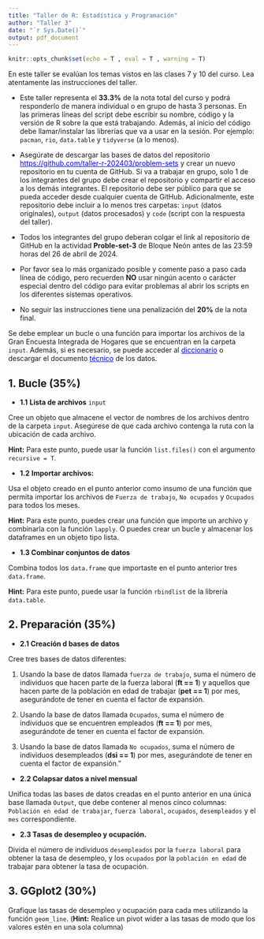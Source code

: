 ---
title: "Taller de R: Estadística y Programación"
author: "Taller 3"
date: "`r Sys.Date()`"
output: pdf_document
---

<style>
a {
    color: blue;
}
</style>

<!-- Configuracion de la consola de R -->

```{r setup, include=FALSE}
knitr::opts_chunk$set(echo = T , eval = T , warning = T)
```

En este taller se evalúan los temas vistos en las clases 7 y 10 del curso. Lea atentamente las instrucciones del taller.

<!----------------------------------------------------------------------------->

```{=tex}
\begin{center} \textcolor{blue}{\subsection{Instrucciones}} \end{center}
```
-   Este taller representa el **33.3%** de la nota total del curso y podrá responderlo de manera individual o en grupo de hasta 3 personas. En las primeras líneas del script debe escribir su nombre, código y la versión de R sobre la que está trabajando. Además, al inicio del código debe llamar/instalar las librerías que va a usar en la sesión. Por ejemplo: `pacman`, `rio`, `data.table` y `tidyverse` (a lo menos).

-   Asegúrate de descargar las bases de datos del repositorio <https://github.com/taller-r-202403/problem-sets> y crear un nuevo repositorio en tu cuenta de GitHub. Si va a trabajar en grupo, solo 1 de los integrantes del grupo debe crear el repositorio y compartir el acceso a los demás integrantes. El repositorio debe ser público para que se pueda acceder desde cualquier cuenta de GitHub. Adicionalmente, este repositorio debe incluir a lo menos tres carpetas: `input` (datos originales), `output` (datos procesados) y `code` (script con la respuesta del taller).

-   Todos los integrantes del grupo deberan colgar el link al repositorio de GitHub en la actividad **Proble-set-3** de Bloque Neón antes de las 23:59 horas del 26 de abril de 2024.

-   Por favor sea lo más organizado posible y comente paso a paso cada línea de código, pero recuerden **NO** usar ningún acento o carácter especial dentro del código para evitar problemas al abrir los scripts en los diferentes sistemas operativos.

-   No seguir las instrucciones tiene una penalización del **20%** de la nota final.

<!----------------------------------------------------------------------------->

```{=tex}
\begin{center} \textcolor{blue}{\section{Problem set 3}} \end{center}
```

Se debe emplear un bucle o una función para importar los archivos de la Gran Encuesta Integrada de Hogares que se encuentran en la carpeta `input`. Además, si es necesario, se puede acceder al [diccionario](https://microdatos.dane.gov.co/index.php/catalog/782/data-dictionary) o descargar el documento [técnico](https://www.dane.gov.co/files/operaciones/GEIH/bol-GEIH-dic2023.pdf) de los datos.

<!------------------->

## **1. Bucle (35%)**

-   **1.1** **Lista de archivos** `input`

Cree un objeto que almacene el vector de nombres de los archivos dentro de la carpeta `input`. Asegúrese de que cada archivo contenga la ruta con la ubicación de cada archivo.

**Hint:** Para este punto, puede usar la función `list.files()` con el argumento `recursive = T`.

-   **1.2** **Importar archivos:**

Usa el objeto creado en el punto anterior como insumo de una función que permita importar los archivos de `Fuerza de trabajo`, `No ocupados` y `Ocupados` para todos los meses.

**Hint:** Para este punto, puedes crear una función que importe un archivo y combinarla con la función `lapply`. O puedes crear un bucle y almacenar los dataframes en un objeto tipo lista.

-   **1.3 Combinar conjuntos de datos**

Combina todos los `data.frame` que importaste en el punto anterior tres `data.frame`.

**Hint:** Para este punto, puede usar la función `rbindlist` de la librería `data.table`.

<!------------------->

## **2. Preparación (35%)**

-   **2.1 Creación d bases de datos**

Cree tres bases de datos diferentes:

1.  Usando la base de datos llamada `fuerza de trabajo`, suma el número de individuos que hacen parte de la fuerza laboral (**ft == 1**) y aquellos que hacen parte de la población en edad de trabajar (**pet == 1**) por mes, asegurándote de tener en cuenta el factor de expansión.

2.  Usando la base de datos llamada `Ocupados`, suma el número de individuos que se encuentren empleados (**ft == 1**) por mes, asegurándote de tener en cuenta el factor de expansión.

3.  Usando la base de datos llamada `No ocupados`, suma el número de individuos desempleados (**dsi == 1**) por mes, asegurándote de tener en cuenta el factor de expansión."

-   **2.2 Colapsar datos a nivel mensual**

Unifica todas las bases de datos creadas en el punto anterior en una única base llamada `Output`, que debe contener al menos cinco columnas: `Población en edad de trabajar`, `fuerza laboral`, `ocupados`, `desempleados` y el `mes` correspondiente.

-   **2.3 Tasas de desempleo y ocupación.**

Divida el número de individuos `desempleados` por la `fuerza laboral` para obtener la tasa de desempleo, y los `ocupados` por la `población en edad` de trabajar para obtener la tasa de ocupación.

<!------------------->

## **3. GGplot2 (30%)**

Grafique las tasas de desempleo y ocupación para cada mes utilizando la función `geom_line`. (**Hint:** Realice un pivot wider a las tasas de modo que los valores estén en una sola columna)
